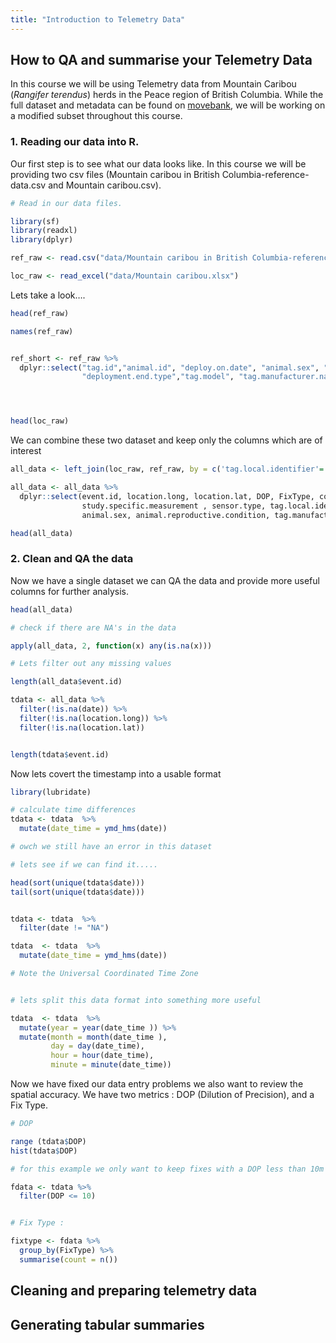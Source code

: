 ```yaml
---
title: "Introduction to Telemetry Data"
---
```


## How to QA and summarise your Telemetry Data

In this course we will be using Telemetry data from Mountain Caribou (*Rangifer terendus*) herds in the Peace region of British Columbia. While the full dataset and metadata can be found on [movebank](https://www.movebank.org/cms/webapp?gwt_fragment=page=studies,path=study216040785), we will be working on a modified subset throughout this course.

### 1. Reading our data into R.

Our first step is to see what our data looks like. In this course we will be providing two csv files (Mountain caribou in British Columbia-reference-data.csv and Mountain caribou.csv).

```r
# Read in our data files.

library(sf)
library(readxl)
library(dplyr)

ref_raw <- read.csv("data/Mountain caribou in British Columbia-reference-data.csv")

loc_raw <- read_excel("data/Mountain caribou.xlsx")


```

Lets take a look....

```r

head(ref_raw)

names(ref_raw)


ref_short <- ref_raw %>%
  dplyr::select("tag.id","animal.id", "deploy.on.date", "animal.sex", "animal.reproductive.condition",
                "deployment.end.type","tag.model", "tag.manufacturer.name", "tag.serial.no"    )




head(loc_raw)


```


We can combine these two dataset and keep only the columns which are of interest

```r

all_data <- left_join(loc_raw, ref_raw, by = c('tag.local.identifier'= 'tag.id') )

all_data <- all_data %>% 
  dplyr::select(event.id, location.long, location.lat, DOP, FixType, comments ,
                study.specific.measurement , sensor.type, tag.local.identifier, date, animal.id,
                animal.sex, animal.reproductive.condition, tag.manufacturer.name, tag.model )

head(all_data)

```


### 2. Clean and QA the data

Now we have a single dataset we can QA the data and provide more useful columns for further analysis.

```r

head(all_data)

# check if there are NA's in the data 

apply(all_data, 2, function(x) any(is.na(x)))

# Lets filter out any missing values 

length(all_data$event.id)

tdata <- all_data %>% 
  filter(!is.na(date)) %>%
  filter(!is.na(location.long)) %>%
  filter(!is.na(location.lat))


length(tdata$event.id)

```

Now lets covert the timestamp into a usable format

```r

library(lubridate)

# calculate time differences
tdata <- tdata  %>%
  mutate(date_time = ymd_hms(date)) 

# owch we still have an error in this dataset

# lets see if we can find it..... 

head(sort(unique(tdata$date)))
tail(sort(unique(tdata$date)))


tdata <- tdata  %>% 
  filter(date != "NA")

tdata  <- tdata  %>%
  mutate(date_time = ymd_hms(date)) 

# Note the Universal Coordinated Time Zone


# lets split this data format into something more useful 

tdata  <- tdata  %>%
  mutate(year = year(date_time )) %>%
  mutate(month = month(date_time ),
         day = day(date_time),
         hour = hour(date_time),
         minute = minute(date_time))


```

Now we have fixed our data entry problems we also want to review the spatial accuracy. 
We have two metrics : DOP (Dilution of Precision), and a Fix Type. 


```r
# DOP 

range (tdata$DOP)
hist(tdata$DOP)

# for this example we only want to keep fixes with a DOP less than 10m

fdata <- tdata %>% 
  filter(DOP <= 10)


# Fix Type : 

fixtype <- fdata %>% 
  group_by(FixType) %>%
  summarise(count = n())


```


 



## Cleaning and preparing telemetry data





## Generating tabular summaries
